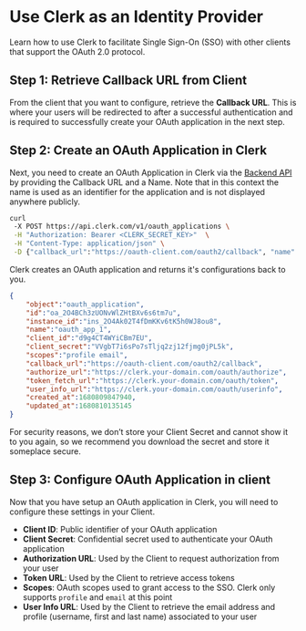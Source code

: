 
# Use Clerk as an Identity Provider 

Learn how to use Clerk to facilitate Single Sign-On (SSO) with other clients that support the OAuth 2.0 protocol. 

<Images
  width={496}
  height={564}
  src="/images/advance/clerk-idp-flow.svg"
  alt="Clerk IDP Flow"
/>


## Step 1: Retrieve Callback URL from Client

From the client that you want to configure, retrieve the **Callback URL**. This is where your users will be redirected to after a successful authentication and is required to successfully create your OAuth application in the next step.


## Step 2: Create an OAuth Application in Clerk

Next, you need to create an OAuth Application in Clerk via the [Backend API](https://clerk.com/docs/reference/backend-api/tag/OAuth-Applications) by providing the Callback URL and a Name. Note that in this context the name is used as an identifier for the application and is not displayed anywhere publicly.

```sh copy filename="POST /v1/oauth_applications"
curl 
 -X POST https://api.clerk.com/v1/oauth_applications \
 -H "Authorization: Bearer <CLERK_SECRET_KEY>"  \
 -H "Content-Type: application/json" \
 -D {"callback_url":"https://oauth-client.com/oauth2/callback", "name": "oauth_app_1"}
```

Clerk creates an OAuth application and returns it's configurations back to you.


```json copy filename="RESPONSE"
{
    "object":"oauth_application",
    "id":"oa_2O4BCh3zUONvWlZHtBXv6s6tm7u",
    "instance_id":"ins_2O4Ak02T4fDmKKv6tK5h0WJ8ou8",
    "name":"oauth_app_1",
    "client_id":"d9g4CT4WYiCBm7EU",
    "client_secret":"VVgbT7i6sPo7sTljq2zj12fjmg0jPL5k",
    "scopes":"profile email",
    "callback_url":"https://oauth-client.com/oauth2/callback",
    "authorize_url":"https://clerk.your-domain.com/oauth/authorize",
    "token_fetch_url":"https://clerk.your-domain.com/oauth/token",
    "user_info_url":"https://clerk.your-domain.com/oauth/userinfo",
    "created_at":1680809847940,
    "updated_at":1680810135145
}
```

<Callout type="warning" emoji="⚠️">
  For security reasons, we don’t store your Client Secret and cannot show it to you again, so we recommend you download the secret and store it someplace secure.
</Callout>


## Step 3: Configure OAuth Application in client

Now that you have setup an OAuth application in Clerk, you will need to configure these settings in your Client.

* **Client ID**: Public identifier of your OAuth application
* **Client Secret**: Confidential secret used to authenticate your OAuth application
* **Authorization URL**: Used by the Client to request authorization from your user
* **Token URL**: Used by the Client to retrieve access tokens
* **Scopes**: OAuth scopes used to grant access to the SSO. Clerk only supports `profile` and `email` at this point
* **User Info URL**: Used by the Client to retrieve the email address and profile (username, first and last name) associated to your user 


